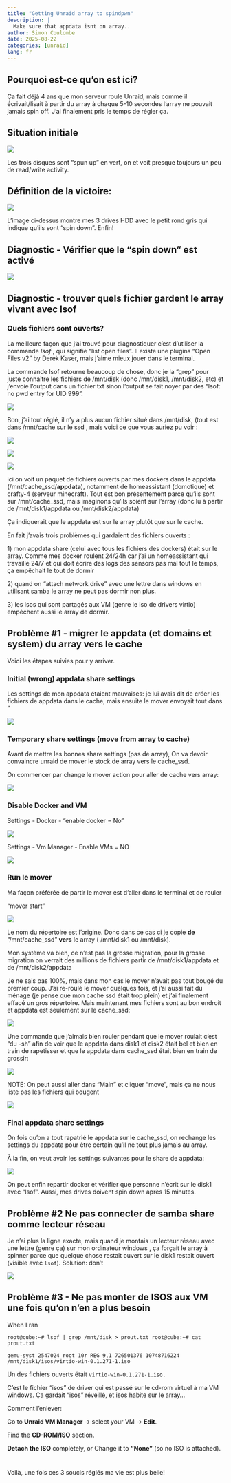 ```yaml
---
title: "Getting Unraid array to spindpwn"
description: |
  Make sure that appdata isnt on array..
author: Simon Coulombe
date: 2025-08-22
categories: [unraid]
lang: fr
---
```


::: callout-tip
## Pourquoi est-ce qu'on est ici?

Ça fait déjà 4 ans que mon serveur roule Unraid, mais comme il écrivait/lisait à partir du array à chaque 5-10 secondes l'array ne pouvait jamais spin off. J'ai finalement pris le temps de régler ça.
:::

## Situation initiale

![](images/clipboard-54749287.png)

Les trois disques sont "spun up" en vert, on et voit presque toujours un peu de read/write activity.

## Définition de la victoire:

![](images/clipboard-3764533444.png)

L'image ci-dessus montre mes 3 drives HDD avec le petit rond gris qui indique qu'ils sont "spin down". Enfin!

## Diagnostic - Vérifier que le "spin down" est activé

![](images/clipboard-3947460516.png)

## Diagnostic - trouver quels fichier gardent le array vivant avec lsof

### Quels fichiers sont ouverts?

La meilleure façon que j'ai trouvé pour diagnostiquer c'est d'utiliser la commande *lsof* , qui signifie "list open files". Il existe une plugins "Open Files v2" by Derek Kaser, mais j'aime mieux jouer dans le terminal.

La commande lsof retourne beaucoup de chose, donc je la "grep" pour juste connaître les fichiers de /mnt/disk (donc /mnt/disk1, /mnt/disk2, etc) et j'envoie l'output dans un fichier txt sinon l'output se fait noyer par des "lsof: no pwd entry for UID 999".

![](images/clipboard-3840867346.png)

Bon, j'ai tout réglé, il n'y a plus aucun fichier situé dans /mnt/disk, (tout est dans /mnt/cache sur le ssd , mais voici ce que vous auriez pu voir :

![](images/clipboard-3391894956.png)

![](images/clipboard-4094400617.png)

![](images/clipboard-3210637532.png)

ici on voit un paquet de fichiers ouverts par mes dockers dans le appdata (/mnt/cache_ssd/**appdata**), notamment de homeassistant (domotique) et crafty-4 (serveur minecraft). Tout est bon présentement parce qu'ils sont sur /mnt/cache_ssd, mais imaginons qu'ils soient sur l'array (donc lu à partir de /mnt/disk1/appdata ou /mnt/disk2/appdata)

Ça indiquerait que le appdata est sur le array plutôt que sur le cache.

En fait j'avais trois problèmes qui gardaient des fichiers ouverts :

1\) mon appdata share (celui avec tous les fichiers des dockers) était sur le array. Comme mes docker roulent 24/24h car j'ai un homeassistant qui travaille 24/7 et qui doit écrire des logs des sensors pas mal tout le temps, ça empêchait le tout de dormir

2\) quand on "attach network drive" avec une lettre dans windows en utilisant samba le array ne peut pas dormir non plus.

3\) les isos qui sont partagés aux VM (genre le iso de drivers virtio) empêchent aussi le array de dormir.

## Problème #1 - migrer le appdata (et domains et system) du array vers le cache

Voici les étapes suivies pour y arriver.

### Initial (wrong) appdata share settings

Les settings de mon appdata étaient mauvaises: je lui avais dit de créer les fichiers de appdata dans le cache, mais ensuite le mover envoyait tout dans "

![](images/clipboard-3064472114.png)

### Temporary share settings (move from array to cache)

Avant de mettre les bonnes share settings (pas de array), On va devoir convaincre unraid de mover le stock de array vers le cache_ssd.

On commencer par change le mover action pour aller de cache vers array:

![](images/clipboard-2657054833.png)

### Disable Docker and VM

Settings - Docker - "enable docker = No"

![](images/clipboard-415305906.png)

Settings - Vm Manager - Enable VMs = NO

![](images/clipboard-867718793.png)

### Run le mover

Ma façon préférée de partir le mover est d'aller dans le terminal et de rouler

"mover start"

![](images/clipboard-1802563233.png)

Le nom du répertoire est l'origine. Donc dans ce cas ci je copie **de** "/mnt/cache_ssd" **vers** le array ( /mnt/disk1 ou /mnt/disk).

Mon système va bien, ce n'est pas la grosse migration, pour la grosse migration on verrait des millions de fichiers partir de /mnt/disk1/appdata et de /mnt/disk2/appdata

Je ne sais pas 100%, mais dans mon cas le mover n'avait pas tout bougé du premier coup. J'ai re-roulé le mover quelques fois, et j'ai aussi fait du ménage (je pense que mon cache ssd était trop plein) et j'ai finalement effacé un gros répertoire. Mais maintenant mes fichiers sont au bon endroit et appdata est seulement sur le cache_ssd:

![](images/clipboard-1079171803.png)

Une commande que j'aimais bien rouler pendant que le mover roulait c'est "du -sh" afin de voir que le appdata dans disk1 et disk2 était bel et bien en train de rapetisser et que le appdata dans cache_ssd était bien en train de grossir:

![](images/clipboard-2651441831.png)

NOTE: On peut aussi aller dans "Main" et cliquer "move", mais ça ne nous liste pas les fichiers qui bougent

![](images/clipboard-606521787.png)

### Final appdata share settings

On fois qu'on a tout rapatrié le appdata sur le cache_ssd, on rechange les settings du appdata pour être certain qu'il ne tout plus jamais au array.

À la fin, on veut avoir les settings suivantes pour le share de appdata:

![](images/clipboard-1067114940.png)

On peut enfin repartir docker et vérifier que personne n'écrit sur le disk1 avec "lsof". Aussi, mes drives doivent spin down après 15 minutes.

## Problème #2 Ne pas connecter de samba share comme lecteur réseau

Je n'ai plus la ligne exacte, mais quand je montais un lecteur réseau avec une lettre (genre ça) sur mon ordinateur windows , ça forçait le array à spinner parce que quelque chose restait ouvert sur le disk1 restait ouvert (visible avec `lsof`). Solution: don't

![](images/clipboard-711391343.png)

## Problème #3 - Ne pas monter de ISOS aux VM une fois qu'on n'en a plus besoin

When I ran

`root@cube:~# lsof | grep /mnt/disk > prout.txt root@cube:~# cat prout.txt`

`qemu-syst 2547024 root 10r REG 9,1 726501376 10748716224 /mnt/disk1/isos/virtio-win-0.1.271-1.iso`

Un des fichiers ouverts était `virtio-win-0.1.271-1.iso.`

C'est le fichier "isos" de driver qui est passé sur le cd-rom virtuel à ma VM windows. Ça gardait "isos" réveillé, et isos habite sur le array...

Comment l'enlever:

Go to **Unraid VM Manager** → select your VM → **Edit**.

Find the **CD-ROM/ISO** section.

**Detach the ISO** completely, or Change it to **“None”** (so no ISO is attached).

# 

Voilà, une fois ces 3 soucis réglés ma vie est plus belle!
